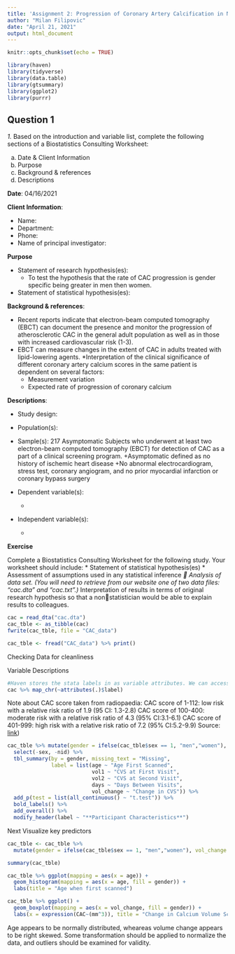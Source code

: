 ```yaml
---
title: 'Assignment 2: Progression of Coronary Artery Calcification in Normal Subjects'
author: "Milan Filipovic"
date: "April 21, 2021"
output: html_document
---
```


```r
knitr::opts_chunk$set(echo = TRUE)
```

```r
library(haven)
library(tidyverse)
library(data.table)
library(gtsummary)
library(ggplot2)
library(purrr)
```


## Question 1

*1.* Based on the introduction and variable list, complete the following sections of a Biostatistics Consulting Worksheet:

a. Date & Client Information
b. Purpose
c. Background & references
d. Descriptions

**Date**: 04/16/2021

**Client Information**:

* Name: 
*	Department: 
*	Phone: 
*	Name of principal investigator: 

**Purpose**

* Statement of research hypothesis(es):
    + To test the hypothesis that the rate of CAC progression is gender specific being greater in men then women.

*	Statement of statistical hypothesis(es):


**Background & references**:

* Recent reports indicate that electron-beam computed tomography (EBCT) can document 
the presence and monitor the progression of atherosclerotic CAC in the general adult population as well 
as in those with increased cardiovascular risk (1-3). 
* EBCT can measure changes in the extent of CAC in adults treated with lipid-lowering agents.
*Interpretation of the clinical significance of different coronary artery calcium scores in the same patient is dependent on several factors:
    + Measurement variation
    + Expected rate of progression of coronary calcium


**Descriptions**:

* Study design: 

* Population(s): 

* Sample(s): 217 Asymptomatic Subjects who underwent at least two electron-beam computed tomography (EBCT) for detection of CAC as a part of a clinical screening program. 
    +Asymptomatic defined as no history of ischemic heart disease 
    +No abnormal electrocardiogram, stress test, coronary angiogram, and no prior myocardial infarction or coronary bypass surgery

* Dependent variable(s):	
    + 

* Independent variable(s):
    +

**Exercise**

Complete a Biostatistics Consulting Worksheet for the following study. Your worksheet 
should include: 
* Statement of statistical hypothesis(es) 
*  Assessment of assumptions used in any statistical inference 
* Analysis of data set. (You will need to retrieve from our website one of two data 
  files: “cac.dta” and “cac.txt”.) 
*Interpretation of results in terms of original research hypothesis so that a nonstatistician would be able to explain results to colleagues.



```r
cac = read_dta("cac.dta")
cac_tble <- as_tibble(cac)
fwrite(cac_tble, file = "CAC_data")
```


```r
cac_tble <- fread("CAC_data") %>% print()
```


Checking Data for cleanliness 

Variable Descriptions
```r
#Haven stores the stata labels in as variable attributes. We can access them using map_chr from the purrr package
cac %>% map_chr(~attributes(.)$label)
```

Note about CAC score taken from radiopaedia:
CAC score of 1-112: low risk with a relative risk ratio of 1.9 (95 CI: 1.3-2.8) 
CAC score of 100-400: moderate risk with a relative risk ratio of 4.3 (95% CI:3.1-6.1) 
CAC score of 401-999: high risk with a relative risk ratio of 7.2 (95% CI:5.2-9.9)
Source: [link](https://radiopaedia.org/articles/calcium-volume-score?lang=us#:~:text=CAC%20score%20of%201%2D112,%25%20CI%3A5.2%2D9.9))


```r
cac_tble %>% mutate(gender = ifelse(cac_tble$sex == 1, "men","women"), vol_change = vol2-vol1) %>%
  select(-sex, -nid) %>%
  tbl_summary(by = gender, missing_text = "Missing",
              label = list(age ~ "Age First Scanned",
                           vol1 ~ "CVS at First Visit",
                           vol2 ~ "CVS at Second Visit",
                           days ~ "Days Between Visits",
                           vol_change ~ "Change in CVS")) %>% 
  add_p(test = list(all_continuous() ~ "t.test")) %>% 
  bold_labels() %>% 
  add_overall() %>% 
  modify_header(label ~ "**Participant Characteristics**")
```




Next Visualize key predictors 
```r
cac_tble <- cac_tble %>%
  mutate(gender = ifelse(cac_tble$sex == 1, "men","women"), vol_change = vol2-vol1)

summary(cac_tble)

cac_tble %>% ggplot(mapping = aes(x = age)) +
  geom_histogram(mapping = aes(x = age, fill = gender)) +
  labs(title = "Age when first scanned")

cac_tble %>% ggplot() +
  geom_boxplot(mapping = aes(x = vol_change, fill = gender)) +
  labs(x = expression(CAC~(mm^3)), title = "Change in Calcium Volume Score")
```


Age appears to be normally distributed, wheareas volume change appears to be right skewed. Some transformation should be applied to normalize the data, and outliers should be examined for validity. 


